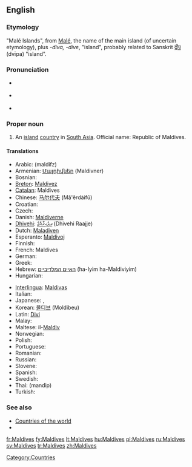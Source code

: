 ==English==

===Etymology===
"Malé Islands", from [[Malé]], the name of the main island (of uncertain etymology), plus ''-diva, -dive'', "island", probably related to Sanskrit [[द्वीप]] (dvīpa) "island".

===Pronunciation===
* {{a|UK}} {{IPA|/ˈmɒl.daɪvz/|/ˈmɒl.diːvz/}}
* {{a|US}} {{IPA|/ˈmɑl.daɪvz/}}
* {{audio|en-us-Maldives.ogg|Audio (US)}}

===Proper noun===
{{en-proper noun}} {{p}}

# An [[island]] [[country]] in [[South Asia]]. Official name: Republic of Maldives.

====Translations====
{{trans-top|country in South Asia}}
* Arabic: {{Arab|[[مالديفز]]}} (maldifz)
* Armenian: [[Մալդիվներ]] (Maldivner)
* Bosnian: {{t-|bs|Maldivi|m|p}}
* [[Breton]]: [[Maldivez]]
* [[Catalan]]: Maldives
* Chinese: [[马尔代夫]] (Mǎ'ěrdàifū)
* Croatian: {{t-|hr|Maldivi|m|p}}
* Czech: {{t-|cs|Maledivy|p}}
* Danish: [[Maldiverne]]
* [[Dhivehi]]: [[ދިވެހިރާއްޖެ]] (Dhivehi Raajje)
* Dutch: [[Maladiven]]
* Esperanto: [[Maldivoj]]
* Finnish: {{t+|fi|Malediivit}}
* French: Maldives {{f|p}}
* German: {{t+|de|Malediven}}
* Greek: {{t+|el|Μαλδίβες|f|p|tr=Maldíves|sc=Grek}}
* Hebrew: [[האיים המלדיביים]] (ha-Iyim ha-Maldiviyim)
* Hungarian: {{t+|hu|Maldív-szigetek}}
{{trans-mid}}
* [[Interlingua]]: [[Maldivas]]
* Italian: {{t-|it|Maldive}}
* Japanese: {{t+|ja|モルディブ|tr=Morudibu|sc=Jpan}}, {{t-|ja|モルジブ|tr=morujibu|sc=Jpan}}
* Korean: [[몰디브]] (Moldibeu)
* Latin: [[Divi]]
* Malay: {{t-|ms|Maldives|xs=Malay}}
* Maltese: il-[[Maldiv]]
* Norwegian: {{t+|no|Maldivene}}
* Polish: {{t+|pl|Malediwy}}
* Portuguese: {{t+|pt|Maldivas|f|p}}
* Romanian: {{t-|ro|Maldive|f|p}}
* Russian: {{t|ru|Мальдивы|f|p|tr=Mal’dívy|sc=Cyrl}}
* Slovene: {{t+|sl|Maldivi|m|p}}
* Spanish: {{t-|es|Maldivas|f|p}}
* Swedish: {{t+|sv|Maldiverna|c}}
* Thai: {{Thai|[[มัลดีฟส์]]}} (mandip)
* Turkish: {{t+|tr|Maldivler}}
{{trans-bottom}}

===See also===
* [[Appendix:Countries of the world|Countries of the world]]
* {{pedialite}}

[[Category:Countries]]

[[fr:Maldives]]
[[fy:Maldives]]
[[lt:Maldives]]
[[hu:Maldives]]
[[pl:Maldives]]
[[ru:Maldives]]
[[sv:Maldives]]
[[tr:Maldives]]
[[zh:Maldives]]